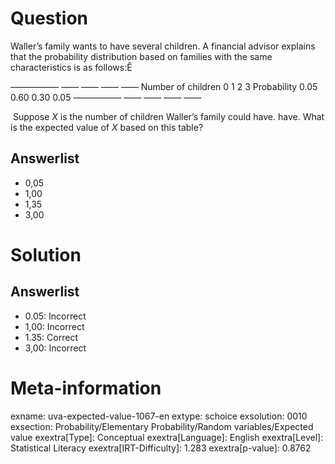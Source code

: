 Question
========

Waller's family wants to have several children. A financial advisor explains that the probability distribution based on families with the same characteristics is as follows:Ê \

  ----------------- ------ ------ ------ ------ Number of children 0 1 2 3 Probability 0.05 0.60 0.30 0.05 ----------------- ------ ------ ------ ------

\ Suppose *X* is the number of children Waller's family could have. have. What is the expected value of *X* based on this table?

Answerlist
----------

* 0,05
* 1,00
* 1,35
* 3,00

Solution
========

Answerlist
----------

* 0.05: Incorrect
* 1,00: Incorrect
* 1.35: Correct
* 3,00: Incorrect

Meta-information
================
exname: uva-expected-value-1067-en
extype: schoice
exsolution: 0010
exsection: Probability/Elementary Probability/Random variables/Expected value
exextra[Type]: Conceptual
exextra[Language]: English
exextra[Level]: Statistical Literacy
exextra[IRT-Difficulty]: 1.283
exextra[p-value]: 0.8762
